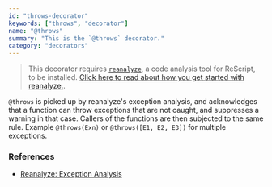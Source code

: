 ```yaml
---
id: "throws-decorator"
keywords: ["throws", "decorator"]
name: "@throws"
summary: "This is the `@throws` decorator."
category: "decorators"
---
```


> This decorator requires [`reanalyze`](https://github.com/rescript-lang/reanalyze), a code analysis tool for ReScript, to be installed. [Click here to read about how you get started with reanalyze.](https://github.com/rescript-lang/reanalyze).

`@throws` is picked up by reanalyze's exception analysis, and acknowledges that a function can throw exceptions that are not caught, and suppresses a warning in that case. Callers of the functions are then subjected to the same rule. Example `@throws(Exn)` or `@throws([E1, E2, E3])` for multiple exceptions.

### References

- [Reanalyze: Exception Analysis](https://github.com/rescript-lang/reanalyze/blob/master/EXCEPTION.md)

